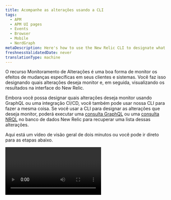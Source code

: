 ```yaml
---
title: Acompanhe as alterações usando a CLI
tags:
  - APM
  - APM UI pages
  - Events
  - Browser
  - Mobile
  - NerdGraph
metaDescription: Here's how to use the New Relic CLI to designate what you want to capture with change tracking.
freshnessValidatedDate: never
translationType: machine
---
```


O recurso Monitoramento de Alterações é uma boa forma de monitor os efeitos de mudanças específicas em seus clientes e sistemas. Você faz isso designando quais alterações deseja monitor e, em seguida, visualizando os resultados na interface do New Relic.

Embora você possa designar quais alterações deseja monitor usando GraphQL ou uma integração CI/CD, você também pode usar nossa CLI para fazer a mesma coisa. Se você usar a CLI para designar as alterações que deseja monitor, poderá executar uma [consulta GraphQL](#list-with-graphql) ou uma [consulta NRQL](/docs/change-tracking/change-tracking-graphql#key-signals) no banco de dados New Relic para recuperar uma lista dessas alterações.

Aqui está um vídeo de visão geral de dois minutos ou você pode ir direto para as etapas abaixo.

<Video type="youtube" id="S0WuLnjCzes" />

## Instale a CLI [#install-cli]

Temos uma nova versão da [CLI](/docs/new-relic-solutions/tutorials/new-relic-cli) que permite enviar mutações do GraphQL para criar marcadores. Mesmo se você estiver usando a CLI, precisará atualizá-la para aproveitar esse recurso.

Siga as etapas [aqui](https://github.com/newrelic/newrelic-cli#installation--upgrades) para instalar ou atualizar a CLI.

## Faça um marcador de mudança com a CLI [#make-marker-cli]

A CLI tem diversas opções (mostradas abaixo), mas o comando `create` marca uma alteração específica para uma determinada entidade New Relic.

Esta é a sintaxe para criar um marcador:

```shell
newrelic entity deployment create [flags]
```

Aqui está um exemplo:

```shell
newrelic entity deployment create --guid INSERT_YOUR_GUID_HERE --version <1.0.0>
```

## Opções primárias (pai)

```shell
[output] -h, --help                    help for create
[output] -g, --guid string             the entity GUID to create change tracker
[output] -v, --version string          the tag names to add to the entity
[output]     --changelog string        a URL for the changelog or list of changes if not linkable
[output]     --commit string           the commit identifier, for example, a Git commit SHA
[output]     --deepLink string         a link back to the system generating the deployment
[output]     --deploymentType string   type of deployment, one of BASIC, BLUE_GREEN, CANARY, OTHER, ROLLING or SHADOW
[output]     --description string      a description of the deployment
[output]     --groupId string          string that can be used to correlate two or more events
[output] -t  --timestamp int64         the start time of the deployment, the number of milliseconds since the Unix epoch, defaults to now
[output] -u  --user string             username of the deployer or bot
```

## Opções herdadas dos comandos pai

```shell
[output] -a, --accountId int    the account ID to use. Can be overridden by setting NEW_RELIC_ACCOUNT_ID
[output]     --debug            debug level logging
[output]     --format string    output text format [JSON, Text, YAML] (default "JSON")
[output]     --plain            output compact text
[output]     --profile string   the authentication profile to use
[output]     --trace            trace level logging
```

## Qual é o próximo [#whats-next]

Depois de usar a CLI para designar as alterações que deseja rastrear, você poderá analisar o efeito dessas alterações na interface do New Relic:

* Consulte suas alterações: você pode escrever sua própria consulta GraphQL ou NRQL para ver detalhes sobre as alterações que você está rastreando. Para obter detalhes, consulte [consultar dados de alteração](/docs/change-tracking/change-tracking-view-analyze/#query-deployments).
* Use nossos gráficos selecionados: para obter detalhes, consulte [Como visualizar e analisar suas alterações no New Relic](/docs/change-tracking/change-tracking-view-analyze).